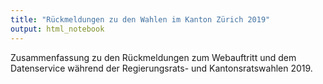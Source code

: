 ```yaml
---
title: "Rückmeldungen zu den Wahlen im Kanton Zürich 2019"
output: html_notebook
---
```


Zusammenfassung zu den Rückmeldungen zum Webauftritt und dem Datenservice während der Regierungsrats- und Kantonsratswahlen 2019.

```r





```

